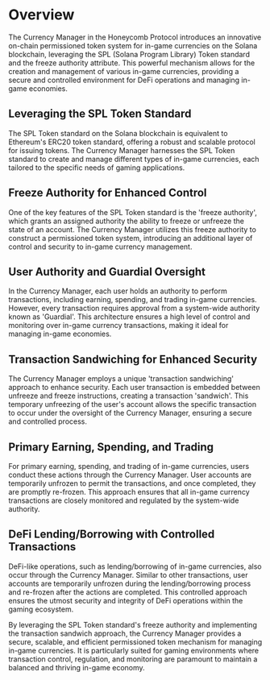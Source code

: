 # Overview

The Currency Manager in the Honeycomb Protocol introduces an innovative on-chain permissioned token system for in-game currencies on the Solana blockchain, leveraging the SPL (Solana Program Library) Token standard and the freeze authority attribute. This powerful mechanism allows for the creation and management of various in-game currencies, providing a secure and controlled environment for DeFi operations and managing in-game economies.

## Leveraging the SPL Token Standard

The SPL Token standard on the Solana blockchain is equivalent to Ethereum's ERC20 token standard, offering a robust and scalable protocol for issuing tokens. The Currency Manager harnesses the SPL Token standard to create and manage different types of in-game currencies, each tailored to the specific needs of gaming applications.

## Freeze Authority for Enhanced Control

One of the key features of the SPL Token standard is the 'freeze authority', which grants an assigned authority the ability to freeze or unfreeze the state of an account. The Currency Manager utilizes this freeze authority to construct a permissioned token system, introducing an additional layer of control and security to in-game currency management.

## User Authority and Guardial Oversight

In the Currency Manager, each user holds an authority to perform transactions, including earning, spending, and trading in-game currencies. However, every transaction requires approval from a system-wide authority known as 'Guardial'. This architecture ensures a high level of control and monitoring over in-game currency transactions, making it ideal for managing in-game economies.

## Transaction Sandwiching for Enhanced Security

The Currency Manager employs a unique 'transaction sandwiching' approach to enhance security. Each user transaction is embedded between unfreeze and freeze instructions, creating a transaction 'sandwich'. This temporary unfreezing of the user's account allows the specific transaction to occur under the oversight of the Currency Manager, ensuring a secure and controlled process.

## Primary Earning, Spending, and Trading

For primary earning, spending, and trading of in-game currencies, users conduct these actions through the Currency Manager. User accounts are temporarily unfrozen to permit the transactions, and once completed, they are promptly re-frozen. This approach ensures that all in-game currency transactions are closely monitored and regulated by the system-wide authority.

## DeFi Lending/Borrowing with Controlled Transactions

DeFi-like operations, such as lending/borrowing of in-game currencies, also occur through the Currency Manager. Similar to other transactions, user accounts are temporarily unfrozen during the lending/borrowing process and re-frozen after the actions are completed. This controlled approach ensures the utmost security and integrity of DeFi operations within the gaming ecosystem.

By leveraging the SPL Token standard's freeze authority and implementing the transaction sandwich approach, the Currency Manager provides a secure, scalable, and efficient permissioned token mechanism for managing in-game currencies. It is particularly suited for gaming environments where transaction control, regulation, and monitoring are paramount to maintain a balanced and thriving in-game economy.
